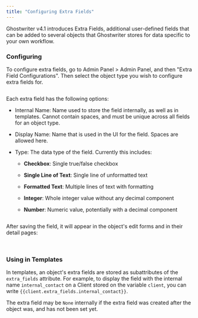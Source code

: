 ```yaml
---
title: "Configuring Extra Fields"
---
```


Ghostwriter v4.1 introduces Extra Fields, additional user-defined fields that can be added to several objects that Ghostwriter stores for data specific to your own workflow.

### Configuring

To configure extra fields, go to Admin Panel > Admin Panel, and then "Extra Field Configurations". Then select the object type you wish to configure extra fields for.

<Frame>
  <img src="/images/configuring-global-settings/image-11.png" alt=""/>
</Frame>

Each extra field has the following options:

* Internal Name: Name used to store the field internally, as well as in templates. Cannot contain spaces, and must be unique across all fields for an object type.

* Display Name: Name that is used in the UI for the field. Spaces are allowed here.

* Type: The data type of the field. Currently this includes:

    * **Checkbox**: Single true/false checkbox

    * **Single Line of Text**: Single line of unformatted text

    * **Formatted Text**: Multiple lines of text with formatting

    * **Integer**: Whole integer value without any decimal component

    * **Number**: Numeric value, potentially with a decimal component

<Frame>
  <img src="/images/configuring-global-settings/image-12.png" alt=""/>
</Frame>


After saving the field, it will appear in the object's edit forms and in their detail pages:

<Frame>
  <img src="/images/configuring-global-settings/image-13.avif" alt=""/>
</Frame>

<Frame>
  <img src="/images/configuring-global-settings/image-14.avif" alt=""/>
</Frame>

### Using in Templates

In templates, an object's extra fields are stored as subattributes of the `extra_fields` attribute. For example, to display the field with the internal name `internal_contact` on a Client stored on the variable `client`, you can write `{{client.extra_fields.internal_contact}}`.

The extra field may be `None` internally if the extra field was created after the object was, and has not been set yet.

